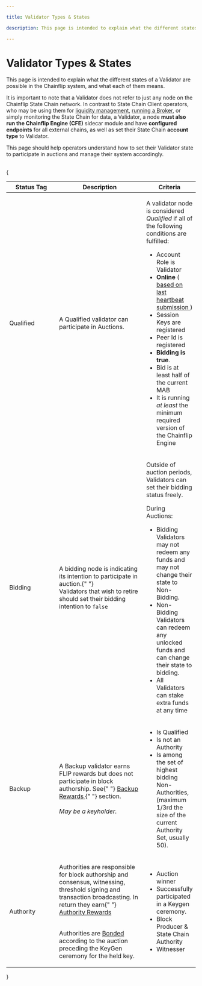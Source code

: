 ```yaml
---

title: Validator Types & States

description: This page is intended to explain what the different states of a Validator are possible in the Chainflip system, and what each of them means.

---
```


# Validator Types & States

This page is intended to explain what the different states of a Validator are possible in the Chainflip system, and what each of them means.

It is important to note that a Validator does not refer to just any node on the Chainflip State Chain network. In contrast to State Chain Client operators, who may be using them for [liquidity management](../swaps-amm/just-in-time-amm-protocol.md), [running a Broker](../swaps-amm/deposit-channels-and-brokers#brokers), or simply monitoring the State Chain for data, a Validator, a node **must also run the Chainflip Engine (CFE)** sidecar module and have **configured endpoints** for all external chains, as well as set their State Chain **account type** to Validator.

This page should help operators understand how to set their Validator state to participate in auctions and manage their system accordingly.

<br />
{
  <table>
    <thead>
      <tr>
        <th width="144.33333333333331">Status Tag</th>
        <th width="282">Description</th>
        <th>Criteria</th>
      </tr>
    </thead>
    <tbody>
      <tr>
        <td>Qualified</td>
        <td>A Qualified validator can participate in Auctions.</td>
        <td>
          <p>
            A validator node is considered <em>Qualified</em> if all of the
            following conditions are fulfilled:
          </p>
          <ul>
            <li>Account Role is Validator</li>
            <li>
              <strong>Online</strong> (
              <a href="/concepts/validator-network/reputation-and-slashing#heartbeats--positive-reputation-">
                based on last heartbeat submission
              </a>
              )
            </li>
            <li>Session Keys are registered</li>
            <li>Peer Id is registered</li>
            <li>
              <strong>Bidding is true</strong>.
            </li>
            <li>Bid is at least half of the current MAB</li>
            <li>It is running <em>at least</em> the minimum required version of the Chainflip Engine</li>
          </ul>
        </td>
      </tr>
      <tr>
        <td>Bidding</td>
        <td>
          A bidding node is indicating its intention to participate in auction.{" "}
          <br /> Validators that wish to retire should set their bidding
          intention to <code>false</code>
        </td>
        <td>
          <p>
            Outside of auction periods, Validators can set their bidding status
            freely.
            <br />
          </p>
          <p>During Auctions:</p>
          <ul>
            <li>
              Bidding Validators may not redeem any funds and may not change
              their state to Non-Bidding.
            </li>
            <li>
              Non-Bidding Validators can redeem any unlocked funds and can
              change their state to bidding.
            </li>
            <li>All Validators can stake extra funds at any time</li>
          </ul>
        </td>
      </tr>
      <tr>
        <td>Backup</td>
        <td>
          A Backup validator earns FLIP rewards but does not participate in
          block authorship. See{" "}
          <a href="/concepts/validator-network/validator-auctions-bonds-and-rewards#backup-rewards">
            Backup Rewards
          </a>{" "}
          section.
          <br />
          <br />
          <em>May be a keyholder.</em>
        </td>
        <td>
          <ul>
            <li>Is Qualified</li>
            <li>Is not an Authority</li>
            <li>
              Is among the set of highest bidding Non-Authorities, (maximum
              1/3rd the size of the current Authority Set, usually 50).
            </li>
          </ul>
        </td>
      </tr>
      <tr>
        <td>Authority </td>
        <td>
          <p>
            Authorities are responsible for block authorship and consensus,
            witnessing, threshold signing and transaction broadcasting. In
            return they earn{" "}
            <a href="/concepts/validator-network/validator-auctions-bonds-and-rewards#authority-rewards">
              Authority Rewards
            </a>
          </p>
          <p>
            <br />
            Authorities are <a href="/concepts/validator-network/validator-auctions-bonds-and-rewards#bonds">
              Bonded
            </a> according to the auction preceding the KeyGen ceremony for the held
            key.
          </p>
        </td>
        <td>
          <ul>
            <li>Auction winner</li>
            <li>Successfully participated in a Keygen ceremony.</li>
            <li>Block Producer &#x26; State Chain Authority</li>
            <li>Witnesser</li>
          </ul>
        </td>
      </tr>
    </tbody>
  </table>
}
